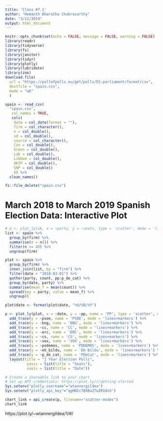```yaml
---
title: 'Class #7.1'
author: "Hemanth Bharatha Chakravarthy"
date: "3/12/2019"
output: html_document
---
```


```r
knitr::opts_chunk$set(echo = FALSE, message = FALSE, warning = FALSE)
library(readr)
library(tidyverse)
library(fs)
library(janitor)
library(tidyr)
library(plotly)
library(lubridate)
library(zoo)
download.file(
  url = "https://pollofpolls.eu/get/polls/ES-parliament/format/csv",
  destfile = "spain.csv",
  mode = "wb"
  )

spain <- read_csv(
  "spain.csv",
   col_names = TRUE,
   cols(
    date = col_date(format = ""),
    firm = col_character(),
    n = col_double(),
    sd = col_double(),
    source = col_character(),
    Con = col_double(),
    Green = col_double(),
    Lab = col_double(),
    LibDem = col_double(),
    UKIP = col_double(),
    SNP = col_double()
    )) %>% 
  clean_names()

fs::file_delete("spain.csv")
```

# March 2018 to March 2019 Spanish Election Data: Interactive Plot

```r
# p <- plot_ly(uk, x = ~party, y = ~seats, type = 'scatter', mode = 'lines+markers')x
list <- spain %>% 
  group_by(firm) %>% 
  summarise(n = n()) %>% 
  filter(n >= 40) %>% 
  ungroup(firm)

plot <- spain %>% 
  group_by(firm) %>% 
  inner_join(list, by = "firm") %>% 
  filter(date > "2018-03-01") %>%
  gather(party, count, pp:p_de_cat) %>% 
  group_by(date, party) %>% 
  summarise(mean_f = mean(count)) %>% 
  spread(key = party, value = mean_f) %>% 
  ungroup()

plot$date <- format(plot$date, "%d/%B/%Y")

p <- plot_ly(plot, x = ~date, y = ~pp, name = 'PP', type = 'scatter', mode = 'lines+markers') %>%
  add_trace(y = ~psoe, name = 'PSOE', mode = 'lines+markers') %>% 
  add_trace(y = ~bng, name = 'BNG', mode = 'lines+markers') %>%
  add_trace(y = ~cc, name = 'CC', mode = 'lines+markers') %>% 
  add_trace(y = ~erc, name = 'ERC', mode = 'lines+markers') %>%
  add_trace(y = ~cs, name = 'CS', mode = 'lines+markers') %>% 
  add_trace(y = ~vox, name = 'VOX', mode = 'lines+markers') %>% 
  add_trace(y = ~podemos, name = 'PODEMOS', mode = 'lines+markers') %>% 
  add_trace(y = ~eh_bildu, name = 'EH Bildu', mode = 'lines+markers') %>% 
  add_trace(y = ~p_de_cat, name = 'PDeCat', mode = 'lines+markers') %>% 
  layout(title = "1 Year Election Polls", 
          yaxis = list(title = "Seats"), 
          xaxis = list(title = "Date"))

# Create a shareable link to your chart
# Set up API credentials: https://plot.ly/r/getting-started
Sys.setenv("plotly_username"="wtannergildea")
Sys.setenv("plotly_api_key"="qgHNIc7BXBaZ7wIRIdoS")

chart_link = api_create(p, filename="scatter-modes")
chart_link

```

https://plot.ly/~wtannergildea/1/#/